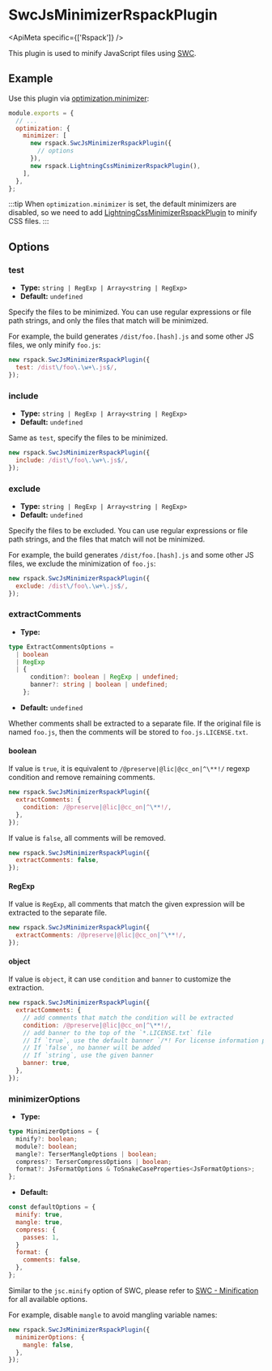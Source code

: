 
# SwcJsMinimizerRspackPlugin

<ApiMeta specific={['Rspack']} />

This plugin is used to minify JavaScript files using [SWC](https://swc.rs/).

## Example

Use this plugin via [optimization.minimizer](/config/optimization#optimizationminimizer):

```js
module.exports = {
  // ...
  optimization: {
    minimizer: [
      new rspack.SwcJsMinimizerRspackPlugin({
        // options
      }),
      new rspack.LightningCssMinimizerRspackPlugin(),
    ],
  },
};
```

:::tip
When `optimization.minimizer` is set, the default minimizers are disabled, so we need to add [LightningCssMinimizerRspackPlugin](/plugins/rspack/lightning-css-minimizer-rspack-plugin) to minify CSS files.
:::

## Options

### test

- **Type:** `string | RegExp | Array<string | RegExp>`
- **Default:** `undefined`

Specify the files to be minimized. You can use regular expressions or file path strings, and only the files that match will be minimized.

For example, the build generates `/dist/foo.[hash].js` and some other JS files, we only minify `foo.js`:

```js
new rspack.SwcJsMinimizerRspackPlugin({
  test: /dist\/foo\.\w+\.js$/,
});
```

### include

- **Type:** `string | RegExp | Array<string | RegExp>`
- **Default:** `undefined`

Same as `test`, specify the files to be minimized.

```js
new rspack.SwcJsMinimizerRspackPlugin({
  include: /dist\/foo\.\w+\.js$/,
});
```

### exclude

- **Type:** `string | RegExp | Array<string | RegExp>`
- **Default:** `undefined`

Specify the files to be excluded. You can use regular expressions or file path strings, and the files that match will not be minimized.

For example, the build generates `/dist/foo.[hash].js` and some other JS files, we exclude the minimization of `foo.js`:

```js
new rspack.SwcJsMinimizerRspackPlugin({
  exclude: /dist\/foo\.\w+\.js$/,
});
```

### extractComments

- **Type:**

```ts
type ExtractCommentsOptions =
  | boolean
  | RegExp
  | {
      condition?: boolean | RegExp | undefined;
      banner?: string | boolean | undefined;
    };
```

- **Default:** `undefined`

Whether comments shall be extracted to a separate file. If the original file is named `foo.js`, then the comments will be stored to `foo.js.LICENSE.txt`.

#### boolean

If value is `true`, it is equivalent to `/@preserve|@lic|@cc_on|^\**!/` regexp condition and remove remaining comments.

```js
new rspack.SwcJsMinimizerRspackPlugin({
  extractComments: {
    condition: /@preserve|@lic|@cc_on|^\**!/,
  },
});
```

If value is `false`, all comments will be removed.

```js
new rspack.SwcJsMinimizerRspackPlugin({
  extractComments: false,
});
```

#### RegExp

If value is `RegExp`, all comments that match the given expression will be extracted to the separate file.

```js
new rspack.SwcJsMinimizerRspackPlugin({
  extractComments: /@preserve|@lic|@cc_on|^\**!/,
});
```

#### object

If value is `object`, it can use `condition` and `banner` to customize the extraction.

```js
new rspack.SwcJsMinimizerRspackPlugin({
  extractComments: {
    // add comments that match the condition will be extracted
    condition: /@preserve|@lic|@cc_on|^\**!/,
    // add banner to the top of the `*.LICENSE.txt` file
    // If `true`, use the default banner `/*! For license information please see {relative} */`
    // If `false`, no banner will be added
    // If `string`, use the given banner
    banner: true,
  },
});
```

### minimizerOptions

- **Type:**

```ts
type MinimizerOptions = {
  minify?: boolean;
  module?: boolean;
  mangle?: TerserMangleOptions | boolean;
  compress?: TerserCompressOptions | boolean;
  format?: JsFormatOptions & ToSnakeCaseProperties<JsFormatOptions>;
};
```

- **Default:**

```js
const defaultOptions = {
  minify: true,
  mangle: true,
  compress: {
    passes: 1,
  }
  format: {
    comments: false,
  },
};
```

Similar to the `jsc.minify` option of SWC, please refer to [SWC - Minification](https://swc.rs/docs/configuration/minification) for all available options.

For example, disable `mangle` to avoid mangling variable names:

```js
new rspack.SwcJsMinimizerRspackPlugin({
  minimizerOptions: {
    mangle: false,
  },
});
```

